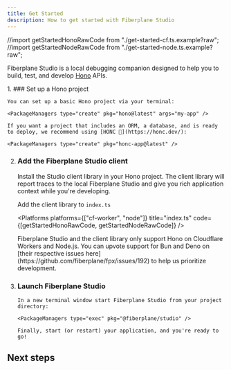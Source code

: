 ```yaml
---
title: Get Started
description: How to get started with Fiberplane Studio
---
```


//import getStartedHonoRawCode from "./get-started-cf.ts.example?raw";
//import getStartedNodeRawCode from "./get-started-node.ts.example?raw";

Fiberplane Studio is a local debugging companion designed to help you to build, test, and develop [Hono](https://hono.dev) APIs.

<Steps>
1. ### Set up a Hono project

    You can set up a basic Hono project via your terminal:

    <PackageManagers type="create" pkg="hono@latest" args="my-app" />

    If you want a project that includes an ORM, a database, and is ready to deploy, we recommend using [HONC 🪿](https://honc.dev/):

    <PackageManagers type="create" pkg="honc-app@latest" />

2.  ### Add the Fiberplane Studio client

    Install the Studio client library in your Hono project. The client library will report traces to the local Fiberplane Studio and give you rich application context while you're developing.

    <PackageManagers pkg="@fiberplane/hono-otel" />

    Add the client library to `index.ts`

    <Platforms
      platforms={["cf-worker", "node"]}
      title="index.ts"
      code={[getStartedHonoRawCode, getStartedNodeRawCode]}
    />

    <Aside type="caution">
      Fiberplane Studio and the client library only support Hono on Cloudflare
      Workers and Node.js. You can upvote support for Bun and Deno on [their
      respective issues here](https://github.com/fiberplane/fpx/issues/192) to
      help us prioritize development.
    </Aside>

3.  ### Launch Fiberplane Studio

        In a new terminal window start Fiberplane Studio from your project directory:

        <PackageManagers type="exec" pkg="@fiberplane/studio" />

        Finally, start (or restart) your application, and you're ready to go!

</Steps>

## Next steps

<LinkCard
  title="Learn about the client library"
  description="Read more about the client library and how to configure it"
  href="/docs/components/client-library"
/>

<LinkCard
  title="Make HTTP requests from Studio"
  description="Use the Studio as your API client in your local development"
  href="/docs/features/making-requests"
/>

<LinkCard
  title="Inspect request traces"
  description="Visualize the entire request-response lifecycle of your API"
  href="/docs/features/inspect-traces"
/>

<LinkCard
  title="Generate requests with AI"
  description="Use language models to generate request data to test your API"
  href="/docs/features/generating-with-ai"
/>

<LinkCard
  title="Test webhooks"
  description="Inspect incoming webhooks and forward them to your API using the Studio"
  href="/docs/features/webhooks"
/>
